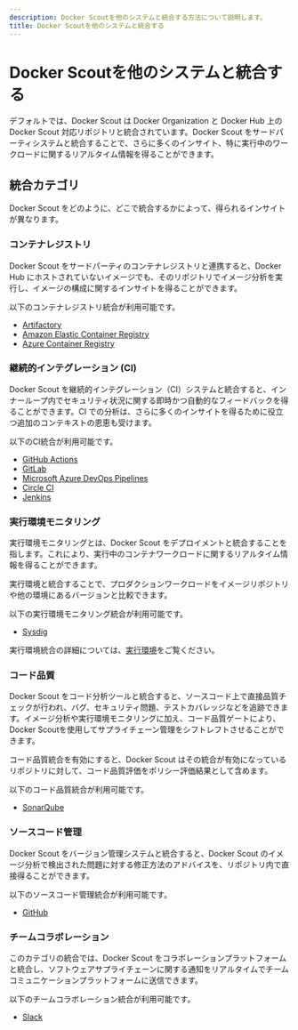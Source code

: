 ```yaml
---
description: Docker Scoutを他のシステムと統合する方法について説明します。
title: Docker Scoutを他のシステムと統合する
---
```


# Docker Scoutを他のシステムと統合する

デフォルトでは、Docker Scout は Docker Organization と Docker Hub 上の Docker Scout 対応リポジトリと統合されています。Docker Scout をサードパーティシステムと統合することで、さらに多くのインサイト、特に実行中のワークロードに関するリアルタイム情報を得ることができます。

## 統合カテゴリ

Docker Scout をどのように、どこで統合するかによって、得られるインサイトが異なります。

### コンテナレジストリ

Docker Scout をサードパーティのコンテナレジストリと連携すると、Docker Hub にホストされていないイメージでも、そのリポジトリでイメージ分析を実行し、イメージの構成に関するインサイトを得ることができます。

以下のコンテナレジストリ統合が利用可能です。

- [Artifactory](/scout-ja/integrations/registry/artifactory)
- [Amazon Elastic Container Registry](/scout-ja/integrations/registry/ecr)
- [Azure Container Registry](/scout-ja/integrations/registry/acr)

### 継続的インテグレーション (CI)

Docker Scout を継続的インテグレーション（CI）システムと統合すると、インナーループ内でセキュリティ状況に関する即時かつ自動的なフィードバックを得ることができます。CI での分析は、さらに多くのインサイトを得るために役立つ追加のコンテキストの恩恵も受けます。

以下のCI統合が利用可能です。
- [GitHub Actions](/scout-ja/integrations/ci/gha)
- [GitLab](/scout-ja/integrations/ci/gitlab)
- [Microsoft Azure DevOps Pipelines](/scout-ja/integrations/ci/azure)
- [Circle CI](/scout-ja/integrations/ci/circle-ci)
- [Jenkins](/scout-ja/integrations/ci/jenkins)

### 実行環境モニタリング

実行環境モニタリングとは、Docker Scout をデプロイメントと統合することを指します。これにより、実行中のコンテナワークロードに関するリアルタイム情報を得ることができます。

実行環境と統合することで、プロダクションワークロードをイメージリポジトリや他の環境にあるバージョンと比較できます。

以下の実行環境モニタリング統合が利用可能です。

- [Sysdig](/scout-ja/integrations/environment/sysdig)

実行環境統合の詳細については、[実行環境](/scout-ja/integrations/environment)をご覧ください。

### コード品質

Docker Scout をコード分析ツールと統合すると、ソースコード上で直接品質チェックが行われ、バグ、セキュリティ問題、テストカバレッジなどを追跡できます。イメージ分析や実行環境モニタリングに加え、コード品質ゲートにより、Docker Scoutを使用してサプライチェーン管理をシフトレフトさせることができます。

コード品質統合を有効にすると、Docker Scout はその統合が有効になっているリポジトリに対して、コード品質評価をポリシー評価結果として含めます。

以下のコード品質統合が利用可能です。

- [SonarQube](/scout-ja/integrations/code-quality/sonarqube)

### ソースコード管理

Docker Scout をバージョン管理システムと統合すると、Docker Scout のイメージ分析で検出された問題に対する修正方法のアドバイスを、リポジトリ内で直接得ることができます。

以下のソースコード管理統合が利用可能です。

- [GitHub](/scout-ja/integrations/source-code-management/github)

### チームコラボレーション

このカテゴリの統合では、Docker Scout をコラボレーションプラットフォームと統合し、ソフトウェアサプライチェーンに関する通知をリアルタイムでチームコミュニケーションプラットフォームに送信できます。

以下のチームコラボレーション統合が利用可能です。

- [Slack](/scout-ja/integrations/team-collaboration/slack)
